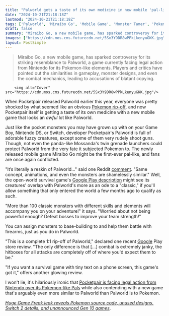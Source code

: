 ```yaml
---
title: "Palworld gets a taste of its own medicine in new mobile 'pal-like' blatantly inspired by Pocketpair's survival game"
date: "2024-10-21T21:18:18Z"
lastmod: "2024-10-21T21:18:18Z"
tags: ['Palworld', 'Miraibo Go', 'Mobile Game', 'Monster Tamer', 'Pokemon', 'Rip-off', 'Open World', 'Survival Game']
draft: false
summary: "Miraibo Go, a new mobile game, has sparked controversy for its striking resemblance to Palworld, a game currently facing legal action from Nintendo for its Pokemon-like elements. Players and critics have pointed out the similarities in gameplay, monster designs, and even the combat mechanics, leading to accusations of blatant copying."
images: ["https://cdn.mos.cms.futurecdn.net/5Sx3Y9DR8wPPkLkenyuGKK.jpg"]
layout: PostSimple
---
```

> Miraibo Go, a new mobile game, has sparked controversy for its striking resemblance to Palworld, a game currently facing legal action from Nintendo for its Pokemon-like elements. Players and critics have pointed out the similarities in gameplay, monster designs, and even the combat mechanics, leading to accusations of blatant copying.


        <img alt="Cover" src="https://cdn.mos.cms.futurecdn.net/5Sx3Y9DR8wPPkLkenyuGKK.jpg"/>
        
When Pocketpair released Palworld earlier this year, everyone was pretty shocked by what seemed like an obvious [<u>Pokemon rip-off</u>](https://www.gamesradar.com/palworld-review/)*,* and now Pocketpair itself is getting a taste of its own medicine with a new mobile game that looks an *awful* lot like Palworld.

Just like the pocket monsters you may have grown up with on your Game Boy, Nintendo DS, or Switch, developer Pocketpair's Palworld is full of adorable fuzzy creatures, except some of them very rudely shoot guns. Though, not even the panda-like Mossanda's twin grenade launchers could protect Palworld from the very fate it subjected Pokemon to. The newly released mobile game Miraibo Go might be the first-ever pal-like, and fans are once again conflicted. 

"It’s literally a reskin of Palworld…" said one Reddit [<u>comment</u>](https://www.reddit.com/r/MonsterTamerWorld/comments/1g41xk4/thoughts_on_miraibo_go_launching/). "Same concept, animations, and even the monsters are shamelessly similar." Well, the open-world survival game's [<u>Google Play description</u>](https://play.google.com/store/apps/details?id=com.dream.miraibo) might see its creatures' overlap with Palworld's more as an ode to a "classic," if you'll allow something that only entered the world a few months ago to qualify as such.

"More than 100 classic monsters with different skills and elements will accompany you on your adventure!" it says. "Worried about not being powerful enough? Defeat bosses to improve your team strength!"

You can assign monsters to base-building to and help them battle with firearms, just as you do in Palworld. 

"This is a complete 1:1 rip-off of Palworld," declared one recent [Google](https://www.gamesradar.com/tag/google/) Play store review. "The only difference is that [...] combat is extremely janky, the hitboxes for all attacks are completely off of where you'd expect them to be."

"If you want a survival game with tiny text on a phone screen, this game's got it," offers another glowing review. 

I won't lie, it's hilariously ironic that [Pocketpair is facing legal action from Nintendo over its Pokemon-like Pals](https://www.gamesradar.com/games/survival/nintendo-lawsuit-could-see-palworld-reworked-or-removed-and-is-an-investment-in-unspoken-fear-lawyer-says-dont-cross-us-and-we-wont-do-it-to-you/) while also contending with a new game that's arguably even more similar to Palworld than Palworld is to Pokemon.

[<u><em>Huge Game Freak leak reveals Pokemon source code, unused designs, Switch 2 details, and unannounced Gen 10 games</em></u>](https://www.gamesradar.com/games/pokemon/huge-game-freak-leak-reveals-pokemon-source-code-unused-designs-switch-2-details-and-unannounced-gen-10-games/?utm_medium=social&utm_source=twitter.com&utm_content=gamesradar&utm_campaign=socialflow).
        